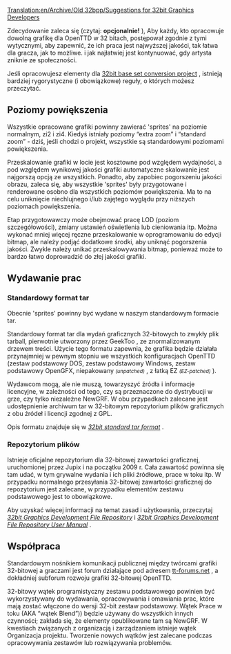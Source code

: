 [[Translation:en/Archive/Old 32bpp/Suggestions for 32bit Graphics Developers]]
 <!--{{-}}-->
Zdecydowanie zaleca się (czytaj: '''opcjonalnie! ''' ), Aby każdy, kto opracowuje dowolną grafikę dla OpenTTD w 32 bitach, postępował zgodnie z tymi wytycznymi, aby zapewnić, że ich praca jest najwyższej jakości, tak łatwa dla gracza, jak to możliwe. i jak najłatwiej jest kontynuować, gdy artysta zniknie ze społeczności.

Jeśli opracowujesz elementy dla [[pl/Archive/Old 32bpp/Projekt konwersji zestawu bazowego 32bpp|32bit base set conversion project]] , istnieją bardziej rygorystyczne (i obowiązkowe) reguły, o których możesz przeczytać.

==Poziomy powiększenia==

Wszystkie opracowane grafiki powinny zawierać 'sprites' na poziomie normalnym, zi2 i zi4. Kiedyś istniały poziomy “extra zoom” i “standard zoom” - dziś, jeśli chodzi o projekt, wszystkie są standardowymi poziomami powiększenia.

Przeskalowanie grafiki w locie jest kosztowne pod względem wydajności, a pod względem wynikowej jakości grafiki automatyczne skalowanie jest najgorszą opcją ze wszystkich. Ponadto, aby zapobiec pogorszeniu jakości obrazu, zaleca się, aby wszystkie 'sprites' były przygotowane i renderowane osobno dla wszystkich poziomów powiększenia. Ma to na celu uniknięcie niechlujnego i/lub zajętego wyglądu przy niższych poziomach powiększenia.

Etap przygotowawczy może obejmować pracę LOD (poziom szczegółowości), zmiany ustawień oświetlenia lub cieniowania itp. Można wykonać mniej więcej ręczne przeskalowanie w oprogramowaniu do edycji bitmap, ale należy podjąć dodatkowe środki, aby uniknąć pogorszenia jakości. Zwykle należy unikać przeskalowywania bitmap, ponieważ może to bardzo łatwo doprowadzić do złej jakości grafiki.

==Wydawanie prac==

<!--{{note|It is now technically possible to make releases as .grfs, as the project intended. We are in the process of documenting this option. In the mean time you can use the standard tar format.}}-->
{{pl/Informacja|Z technicznego punktu widzenia możliwe jest wydawanie wersji jako .grfs, zgodnie z zamierzeniami projektu. Jesteśmy w trakcie dokumentowania tej opcji. W międzyczasie możesz użyć standardowego formatu tar.}}

===Standardowy format tar===

Obecnie 'sprites' powinny być wydane w naszym standardowym formacie tar.

Standardowy format tar dla wydań graficznych 32-bitowych to zwykły plik tarball, pierwotnie utworzony przez GeekToo , ze znormalizowanym drzewem treści. Użycie tego formatu zapewnia, że ​​grafika będzie działała przynajmniej w pewnym stopniu we wszystkich konfiguracjach OpenTTD (zestaw podstawowy DOS, zestaw podstawowy Windows, zestaw podstawowy OpenGFX, niepakowany <small>''(unpatched)''</small> , z łatką EZ <small>''(EZ-patched)''</small> ).

Wydawcom mogą, ale nie muszą, towarzyszyć źródła i informacje licencyjne, w zależności od tego, czy są przeznaczone do dystrybucji w grze, czy tylko niezależne NewGRF. W obu przypadkach zalecane jest udostępnienie archiwum tar w 32-bitowym repozytorium plików graficznych z obu źródeł i licencji zgodnej z GPL.

Opis formatu znajduje się w ''[[pl/Archive/Old 32bpp/Standardowy format tar 32bity|32bit standard tar format]]'' .

===Repozytorium plików===

Istnieje oficjalne repozytorium dla 32-bitowej zawartości graficznej, uruchomionej przez  Jupix i na początku 2009 r. Cała zawartość powinna się tam udać, w tym grywalne wydania i ich pliki źródłowe, prace w toku itp. W przypadku normalnego przesyłania 32-bitowej zawartości graficznej do repozytorium jest zalecane, w przypadku elementów zestawu podstawowego jest to obowiązkowe.

Aby uzyskać więcej informacji na temat zasad i użytkowania, przeczytaj ''[[pl/Archive/Old 32bpp/Repozytorium Rozowju Plików Grafik 32bpp|32bit Graphics Development File Repository]]'' i ''[[pl/Archive/Old 32bpp/Instrukcja Obsługi Repozytorium Plików Programowania Grafik 32bpp|32bit Graphics Development File Repository User Manual]]'' .

==Współpraca==

Standardowym nośnikiem komunikacji publicznej między twórcami grafiki 32-bitowej a graczami jest forum działające pod adresem [http://www.tt-forums.net tt-forums.net] , a dokładniej subforum rozwoju grafiki 32-bitowej OpenTTD.

32-bitowy wątek programistyczny zestawu podstawowego powinien być wykorzystywany do wydawania, opracowywania i omawiania prac, które mają zostać włączone do wersji 32-bit
zestaw podstawowy. Wątek Prace w toku (AKA  “wątek Blend”)) będzie używany do wszystkich innych czynności; zakłada się, że elementy opublikowane tam są NewGRF. W kwestiach związanych z organizacją i zarządzaniem istnieje wątek Organizacja projektu. Tworzenie nowych wątków jest zalecane podczas opracowywania zestawów lub rozwiązywania problemów.